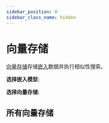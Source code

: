```yaml
---
sidebar_position: 0
sidebar_class_name: hidden
---
```


# 向量存储


[向量存储](/docs/concepts/vectorstores)存储[嵌入](/docs/concepts/embedding_models)数据并执行相似性搜索。

**选择嵌入模型:**


<EmbeddingTabs/>

**选择向量存储:**


<VectorStoreTabs/>

<CategoryTable category="vectorstores" />

## 所有向量存储

<IndexTable />

